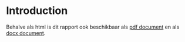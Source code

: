 # Introduction {.unnumbered}


Behalve als html is dit rapport ook beschikbaar als [pdf document](https://jan-ru.github.io/lss_greenbelt/Green-Belt.pdf) en als [docx document](https://jan-ru.github.io/lss_greenbelt/Green-Belt.docx).

